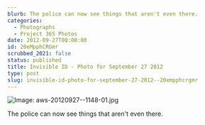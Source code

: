 ```yaml
---
blurb: The police can now see things that aren't even there.
categories:
  - Photographs
  - Project 365 Photos
date: 2012-09-27T00:00:00
id: 20eMpphCRGmr
scrubbed_2021: false
status: published
title: Invisible ID - Photo for September 27 2012
type: post
slug: invisible-id-photo-for-september-27-2012--20empphcrgmr
---
```


![Image: aws-20120927--1148-01.jpg](/aws-20120927--1148-01.jpg)

The police can now see things that aren't even there.